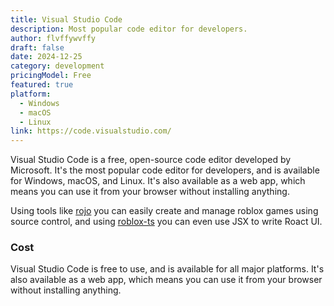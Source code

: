 ```yaml
---
title: Visual Studio Code
description: Most popular code editor for developers.
author: flvffywvffy
draft: false
date: 2024-12-25
category: development
pricingModel: Free
featured: true
platform:
  - Windows
  - macOS
  - Linux
link: https://code.visualstudio.com/
---
```


Visual Studio Code is a free, open-source code editor developed by Microsoft.
It's the most popular code editor for developers, and is available for Windows,
macOS, and Linux. It's also available as a web app, which means you can use it
from your browser without installing anything.

Using tools like [rojo](https://rojo.space) you can easily create and manage
roblox games using source control, and using [roblox-ts](https://roblox-ts.com)
you can even use JSX to write Roact UI.

### Cost

Visual Studio Code is free to use, and is available for all major platforms.
It's also available as a web app, which means you can use it from your browser
without installing anything.
